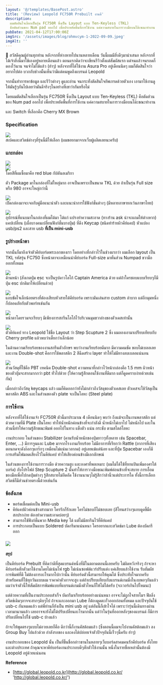 ```yaml
---
layout: '@/templates/BasePost.astro'
title: '(Review) Leopold FC750R Prebuilt งานดี'
description:
  ผมตัดสินใจเลือกเป็นรุ่น FC750R ซึ่งเป็น Layout แบบ Ten-Keyless (TKL)
  คือตัดส่วนของ Num pad ออกไป เพื่อประหยัดพื้นที่การใช้งาน แค่ความสบายในการวางมือบนโต๊ะขณะทำงาน
pubDate: 2021-04-12T17:00:00Z
imgSrc: '/assets/images/blog/ohmvcym-1-2022-09-09.jpeg'
imgAlt: ''
---
```


🙏 สวัสดีคุณผู้อ่านทุกท่าน หลังจากที่ห่างหายไปนานหลายเดือน วันนี้ผมมีสิ่งดีๆมานำเสนอ หลังจากที่ได้เจ้าสิ่งนี้มาใช้เองอยู่หลายเดือนแล้ว ตอนแรกคิดว่าจะเขียนรีวิวตั้งแต่สัมผัสแรก แต่จนแล้วจนรอดก็ดองไว้นาน จนจำไม่ได้แล้ว (ฮ่าๆ) หลังจากที่ได้ใช้งาน Asura Pro อยู่เดือนนิดๆ ผมก็ตัดสินใจว่าอยากไปต่อ บวกกับช่วงนั้นเห็นว่ามีแต่คนพูดถึงแบรนด์ Leopold

จากนั้นทำการหาข้อมูล และรีวิวต่างๆ ดูและอ่าน จนกระทั่งตัดสินใจอัพเกรดด้วยตัวเอง เอามาใช้งานดูให้มันรู้ๆกันไปเลยว่ามันดีจริงๆในอย่างที่เขาว่ากันหรือไม่

โดยผมตัดสินใจเลือกเป็นรุ่น FC750R ซึ่งเป็น Layout แบบ Ten-Keyless (TKL) คือตัดส่วนของ Num pad ออกไป เพื่อประหยัดพื้นที่การใช้งาน แค่ความสบายในการวางมือบนโต๊ะขณะทำงาน

และ Switch ที่เลือกคือ Cherry MX Brown

### **Specification**

![](/assets/images/blog/image-39-2022-09-09.png)  
สเปคและสวิตช์ต่างๆที่รุ่นนี้มีให้เลือก (ผมขอยกมาจากเว็บผู้ผลิตเลยนะครับ)

### **แกะกล่อง**

![](/assets/images/blog/image-40-2022-09-09.png)  
![](/assets/images/blog/image-41-2022-09-09.png)  
โดยสีที่ผมซื้อมาคือ red blue กัปตันอเมริกา

ตัว Package มาในกล่องที่ไม่ใหญ่มาก อาจเป็นเพราะเป็นขนาด TKL ด้วย ถ้าเป็นรุ่น Full size หรือ 980 อาจจะใหญ่กว่านี้

![](/assets/images/blog/image-42-2022-09-09.png)  
เปิดกล่องมาจะเจอกับคู่มือแนะนำตัว และแนะนำการใช้ฟังก์ชั่นต่างๆ (มีหลายภาษายกเว้นภาษาไทย)

![](/assets/images/blog/image-43-2022-09-09.png)  
อุปกรณ์ที่แนบมาในกล่องที่ผมได้มา ได้แก่ แปรงทำความสะอาด (ทางร้าน ask น่าจะแถมให้ต่างหาก) แคปเปลี่ยน (เผื่อบางคนเปลี่ยนฟังก์ชั่นบางปุ่ม) ที่ดึง Keycap (ชนิดทำร้ายผิวคีย์แคป) หัวแปลง usb/ps2 และสาย usb **ที่เป็น mini-usb**

### **รูปร่างหน้าตา**

จากนั้นก็มาถึงเจ้าตัวคีย์บอร์ดพระเอกของเรา โดยอย่างที่กล่าวไว้ในช่วงแรกว่า ผมเลือก layout เป็น TKL รหัสรุ่น FC750 ซึ่งหน้าตาจะเหมือนนำคีย์บอร์ด Full-size มาหั่นส่วน Numpad ขวามือออกทั้งหมด

![](/assets/images/blog/image-44-2022-09-09.png)  
ด้านหน้า (สังเกตปุ่ม esc จะเป็นรูปดาวโลโก้ Captain America ด้วย แต่ถ้าใครชอบแบบเรียบๆก็มีปุ่ม esc ปกติมาให้เปลี่ยนด้วย)

![](/assets/images/blog/image-45-2022-09-09.png)  
แอบขัดใจเล็กน้อยตรงที่ต้องเสียบหัวสายใต้คีย์บอร์ด เพราะมันเล่นสาย custom ลำบาก แต่อีกมุมหนึ่งก็ปลอดภัยกับตัวพอร์ทเช่นกัน

![](/assets/images/blog/image-46-2022-09-09.png)  
หน้าตาโดยรวมจะเรียบๆ มีเพียงการสกรีนโลโก้ไว้บริเวณมุมขวาล่างของตัวเคสเท่านั้น

![](/assets/images/blog/image-47-2022-09-09.png)  
ตัวคีย์แคป ทาง Leopold ใช้ชื่อ Layout ว่า Step Scupture 2 ซึ่ง ผมลองเอามาเปรียบเทียบกับ Cherry profile แล้วพบว่าเตี้ยกว่าเล็กน้อย

ในด้านความเรียบร้อยของงานสกรีนตัวอักษร พบว่างานเรียบร้อยดีมาก มีความคมชัด ขอบไม่เบลอเลย และงาน Double-shot คือการใช้พลาสติก 2 สีฉีดสร้าง layer ทำให้ไม่มีทางลบเบลอแน่นอน

![](/assets/images/blog/image-48-2022-09-09.png)  
ส่วนวัสดุที่ใช้คือ PBT เทคนิค Double-shot ความหนาที่กล่าวไว้หน้ากล่องคือ 1.5 mm ผิวหน้าของตัวปุ่มจะสากมากกว่า pbt ทั่วไปด้วย (ให้ความรู้สึกตอนใช้งานที่ดีมาก แต่ก็ดูดคราบง่ายด้วยเช่นกัน)

เมื่อกล่าวถึงวัสดุ keycaps แล้ว ผมก็คิดออกว่ายังไม่กล่าวถึงวัสดุของตัวเคสเลย ตัวเคสจะใช้วัสดุเป็นพลาสติก ABS และในส่วนของตัว plate จะเป็นโลหะ (Steel plate)

### **การใช้งาน**

หลังจากที่ได้ใช้งานเจ้า FC750R ตัวนี้มาประมาณ 4 เดือนนิดๆ พบว่า ถึงแม้จะเป็นงานพลาสติก แต่ด้วยความที่มี Plate เป็นโลหะ ทำให้น้ำหนักค่อนข้างที่จะกำลังดี น้ำหนักไม่เบาไป ไม่หนักไป และในส่วนนี้ทำให้ความรู้สึกขณะพิมพ์ ออกไปในทาง แข็งตัว แน่น กระชับ ตามสไตล์โลหะ

งานประกอบ ในส่วนของ Stabilizer (คานรับน้ำหนักของปุ่มยาวๆทั้งหลาย เช่น Spacebar, Enter, ...) มีการจูนและ Lube มาจากโรงงานเรียบร้อย ไม่มีอาการที่เรียกว่า Rattle (อาการที่เสียงตอนกดจะดังก๊อกๆแกร๊กๆ เหมือนไม่แน่นเวลากด) อยู่เลยแม้แต่น้อย และที่ปุ่ม Spacebar เองก็มีการเสริมโฟมลดเสียงไว้ในคีย์แคป ทำให้เสียงค่อนข้างมีเอกลักษณ์

ในส่วนของการใช้งานการวางมือ ด้วยความสูง และองศาที่พอเหมาะ (ผมไม่ได้ใช้ที่ยกแป้นเพิ่มองศาใต้บอร์ด) กับโปรไฟล์ Step Scupture 2 นั้นทำให้การวางมือขณะพิมพ์ค่อนข้างที่จะสบาย การเอื้อมของมือเพื่อไปกดปุ่มต่างๆ รู้สึกสบายไม่อึดอัด ใช้งานนานๆไม่รู้สึกว่าล้านิ้วแต่ประการใด ทั้งนี้การเลือกสวิตช์ก็มีส่วนช่วยตรงนี้ด้วยเช่นกัน

### **ข้อสังเกต**

- พอร์ตเชื่อมต่อเป็น Mini-usb
- คีย์แคปผิวค่อนข้างสากมาก ใครรักก็รักเลย ใครไม่ชอบก็ไม่ชอบเลย (สีโทนสว่างๆแอบดูดขี้มือสกปรกง่าย ต้องทำความสะอาดบ่อยๆ)
- สามารถใช้ฟังก์ชั่นพวก Media key ได้ แต่ไม่มีสกรีนไว้ที่คีย์แคป
- การประกอบเป็นแบบ Soldered บัดกรีมาแน่นหนา ใครอยากแกะสวิตช์มา Lube ต้องบัดกรีออก

### ![](/assets/images/blog/image-49-2022-09-09.png)

**สรุป**

เป็นคีย์บอร์ด Prebuilt ที่คิดว่าดีที่สุดแบรนด์หนึ่งที่มีในตลาดตอนนี้เลยครับ ไม่ผิดหวังจริงๆ ถ้าจะหาคีย์บอร์ดสักตัวมาใช้งานโดยไม่เน้นไฟ rgb ไม่เน้นซอฟต์แวร์ปรับแต่ง แค่เสียบแล้วใช้งาน รับสัมผัสการพิมพ์ที่ดี ไม่ต้องการอะไรมากไปกว่านั้น คีย์บอร์ดตัวนี้สามารถให้คุณได้ ซึ่งประทับใจมากครับสำหรับคนที่ใช้ทุกวันแบบผม ราคาค่าตัวอาจจะสูง แต่ถ้าเปรียบเทียบกับแบรนด์เกมมิ่งในงบพอๆกันแล้ว ผมว่าเจ้าตัวนี้ให้สัมผัสการพิมพ์แบบที่แบรนด์เกมมิ่งตัวไหนก็ให้ไม่ได้ครับ (จะเวอร์เกินไปไหมนะ)

แต่ด้วยความที่เป็นงานประกอบสำเร็จ บัดกรีมาเรียบร้อยอย่างแน่นหนา อาจจะไม่ถูกใจสายโมฯ ฟีลลิ่งสวิตช์เดิมๆอาจจะสากๆดิบๆไป ถ้าจะแกะออกมา Lube ก็ต้องดูดตะกั่วออกก่อนทั้งหมด และปัจจุบันใช้ usb-c กันหมดแล้ว แต่พี่ท่านก็ยังเป็น mini usb อยู่ แต่อันนี้ก็เข้าใจได้ เพราะว่ารุ่นนี้เดินทางผ่านเวลามานานแล้ว เลยอาจจะยังไม่ได้ปรับเปลี่ยนอะไรมากนั้น แต่ว่าในรุ่นที่ออกหลังๆของแบรนด์ ก็มีการปรับเปลี่ยนไปใช้ usb-c บ้างแล้ว

ถ้าจะให้พูดตรงๆแบบไม่อวยเลยก็คือ ดีกว่านี้ก็งานคัสต้อมแล้ว (ซึ่งตอนนี้ผมจะไปงานคัสต้อมแล้ว ลง Group Buy ไปแล้วด้วย กำลังรอของ และคงได้ปล่อยเจ้าตัวปัจจุบันนี้เร็วๆนี้ครับ ฮ่าๆ)

งานประกอบของ Leopold นั้น เป็นที่ขึ้นชื่อกล่าวขานในหลายๆเว็บบอร์ดสาคมคนรักคีย์บอร์ด ทั้งไทยและต่างประเทศ ถ้าคุณจะหาคีย์บอร์ดงานประกอบดีๆสักตัวใช้งานนั้น หนึ่งในรายชื่อเหล่านั้นต้องมี Leopold อยู่ด้วยแน่นอน

**Reference**

- [http://global.leopold.co.kr](http://global.leopold.co.kr/ 'http://global.leopold.co.kr/')
